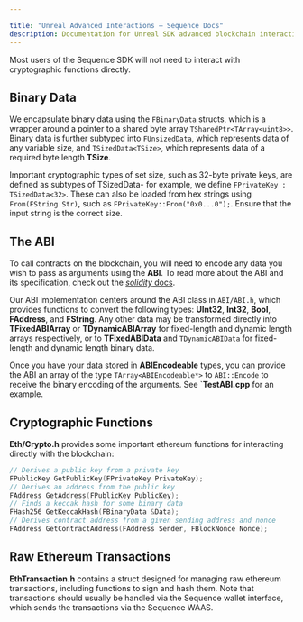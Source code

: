 ---

title: "Unreal Advanced Interactions — Sequence Docs"
description: Documentation for Unreal SDK advanced blockchain interactions for the Sequence infrastructure stack for web3 gaming.
---

Most users of the Sequence SDK will not need to interact with cryptographic functions directly.

## Binary Data

We encapsulate binary data using the `FBinaryData` structs, which is a wrapper around a pointer to a shared byte array `TSharedPtr<TArray<uint8>>`. Binary data is further subtyped into `FUnsizedData`, which represents data of any variable size, and `TSizedData<TSize>`, which represents data of a required byte length **TSize**.

Important cryptographic types of set size, such as 32-byte private keys, are defined as subtypes of TSizedData- for example, we define `FPrivateKey : TSizedData<32>`. These can also be loaded from hex strings using `From(FString Str)`, such as `FPrivateKey::From("0x0...0");`. Ensure that the input string is the correct size.

## The ABI

To call contracts on the blockchain, you will need to encode any data you wish to pass as arguments using the **ABI**. To read more about the ABI and its specification, check out the [*solidity* docs](https://docs.soliditylang.org/en/latest/abi-spec.html).

Our ABI implementation centers around the ABI class in `ABI/ABI.h`, which provides functions to convert the following types: **UInt32**, **Int32**, **Bool**, **FAddress**, and **FString**. Any other data may be transformed directly into **TFixedABIArray** or **TDynamicABIArray** for fixed-length and dynamic length arrays respectively, or to **TFixedABIData** and `TDynamicABIData` for fixed-length and dynamic length binary data.

Once you have your data stored in **ABIEncodeable** types, you can provide the ABI an array of the type ```TArray<ABIEncodeable*>``` to `ABI::Encode` to receive the binary encoding of the arguments. See `**TestABI.cpp** for an example.

## Cryptographic Functions

**Eth/Crypto.h** provides some important ethereum functions for interacting directly with the blockchain:

```cpp
// Derives a public key from a private key
FPublicKey GetPublicKey(FPrivateKey PrivateKey);
// Derives an address from the public key
FAddress GetAddress(FPublicKey PublicKey);
// Finds a keccak hash for some binary data
FHash256 GetKeccakHash(FBinaryData &Data);
// Derives contract address from a given sending address and nonce
FAddress GetContractAddress(FAddress Sender, FBlockNonce Nonce);
```
## Raw Ethereum Transactions

**EthTransaction.h** contains a struct designed for managing raw ethereum transactions, including functions to sign and hash them. Note that transactions should usually be handled via the Sequence wallet interface, which sends the transactions via the Sequence WAAS.